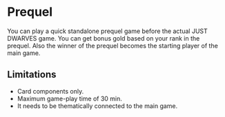 ---
---

# Prequel

You can play a quick standalone prequel game before the actual JUST DWARVES game. You can
get bonus gold based on your rank in the prequel. Also the winner of the prequel becomes the
starting player of the main game.

## Limitations

-   Card components only.
-   Maximum game-play time of 30 min.
-   It needs to be thematically connected to the main game.
